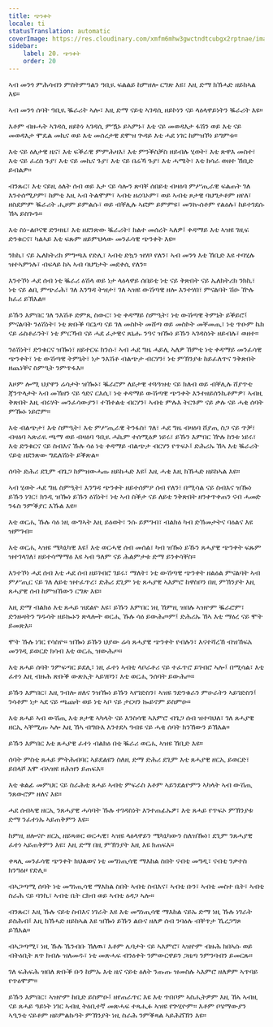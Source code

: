 ```yaml
---
title: ጭንቀት
locale: ti
statusTranslation: automatic
coverImage: https://res.cloudinary.com/xmfm6mhw3gwctndtcubgx2rptnae/image/upload/v1741354419/small_cover_la_gran_rebelion_28716e29d2.webp
sidebar:
    label: 20. ጭንቀት
    order: 20
---
```

ኣብ መንጎ ምሕሳብን ምስትምዓልን ዓቢዪ ፍልልይ ከምዘሎ ርግጽ እዩ፣ እዚ ድማ ክኽሓድ ዘይከኣል እዩ።

ኣብ መንጎ ሰባት ዓቢዪ ቘራሪት ኣሎ፣ እዚ ድማ ናይቲ ኣገዳሲ ዘይኮነን ናይ ላዕላዋይነትን ቘራሪት እዩ።

እቶም ብዙሓት ኣገዳሲ ዘይኮነ ኣገዳሲ ምዃኑ ይኣምኑ፣ እቲ ናይ መወዳእታ ፋሽን ወይ እቲ ናይ መወዳእታ ሞዴል መኪና ወይ እቲ መሰረታዊ ደሞዝ ጕዳይ እቲ ሓደ ነገር ከምዝኾነ ይግምቱ።

እቲ ናይ ዕለታዊ ዜና፣ እቲ ፍቕራዊ ምምሕዛእ፣ እቲ ምንቕስቓስ ዘይብሉ ሂወት፣ እቲ ጽዋእ መስተ፣ እቲ ናይ ፈረስ ጉያ፣ እቲ ናይ መኪና ጉያ፣ እቲ ናይ በሬኻ ጉያ፣ እቲ ሓሜት፣ እቲ ክሳራ ወዘተ ኸቢድ ይብልዎ።

ብንጹር፣ እቲ ናይዚ ዕለት ሰብ ወይ እታ ናይ ሳሎን ጽባቐ ሰበይቲ ብዛዕባ ምሥጢራዊ ፍልጠት ገለ እንተሰሚዖም፣ ከምቲ እዚ ኣብ ትልሞም፣ ኣብቲ ዘረባኦም፣ ወይ ኣብቲ ጾታዊ ባህግታቶም ዘየለ፣ ዘስደምም ቘራሪት ሒዞም ይምልሱ፣ ወይ ብቐሊሉ ኣፎም ይምምዩ፣ መንኲሰቶም የልዕሉ፣ ከይተገደሱ ኸኣ ይስጐጉ።

እቲ ስነ-ልቦናዊ ድንዛዜ፣ እቲ ዘደንጽው ቘራሪት፣ ክልተ መሰረት ኣለዎ፤ ቀዳማይ እቲ ኣዝዩ ገዚፍ ድንቁርና፣ ካልኣይ እቲ ፍጹም ዘይምህላው መንፈሳዊ ጭንቀት እዩ።

ንክኪ፣ ናይ ኤለክትሪክ ምግጫእ የድሊ፣ ኣብቲ ድኳን ዝሃቦ የለን፣ ኣብ መንጎ እቲ ኸቢድ እዩ ተባሂሉ ዝተኣምነሉ፣ ብፍላይ ከኣ ኣብ ባህግታት መደቀሲ የለን።

እንተኾነ ሓደ ሰብ ነቲ ቘራሪ ዕሽላ ወይ ነታ ላዕላዋይ ሰበይቲ ነቲ ናይ ቅጽበት ናይ ኤለክትሪክ ንክኪ፣ ነቲ ናይ ልቢ ምጭራሕ፣ ገለ እንግዳ ትዝታ፣ ገለ ኣዝዩ ውሽጣዊ ዘሎ እንተሃበ፣ ምናልባት ሽዑ ዅሉ ክፈሪ ይኽእል።

ይኹን እምበር ገለ ንእሽቶ ድምጺ ስውር፣ ነቲ ቀዳማይ ስምዒት፣ ነቲ ውሽጣዊ ትምኒት ይቕይሮ፤ ምናልባት ንዕሽነት፣ ነቲ ጽቡቕ ባርኔጣ ናይ ገለ መስኮት መሸጣ ወይ መስኮት መቐመጢ፣ ነቲ ጥዑም ኬክ ናይ ሬስቶራንት፣ ነቲ ምርኻብ ናይ ሓደ ፈታዊና ጸኒሑ ንዓና ዝዀነ ይኹን ኣገዳስነት ዘይብሉ፣ ወዘተ።

ንዕሽነት፣ ድንቁርና ዝዀነ፣ ዘይተርፍ ክንሱ፣ ኣብ ሓደ ግዜ ሓይሊ ኣለዎ ኸምቲ ነቲ ቀዳማይ መንፈሳዊ ጭንቀት፣ ነቲ ውሽጣዊ ትምኒት፣ ነታ ንእሽቶ ብልጭታ ብርሃን፣ ነቲ ምኽንያቱ ከይፈለጥና ንቅጽበት ዘጨነቐና ስምዒት ንምጥፋእ።

እዞም ሎሚ ህያዋን ሬሳታት ዝዀኑ፣ ቘራሮም ለይታዊ ተጓዓዝቲ ናይ ክለብ ወይ ብቐሊሉ ሸያጥቲ ጃንጥላታት ኣብ መኽዘን ናይ ጎደና ርእሲ፣ ነቲ ቀዳማይ ውሽጣዊ ጭንቀት እንተዘይሰንኪቶምዎ፣ ኣብዚ ቅጽበት እዚ ብሩሃት መንፈሳውያን፣ ተኸተልቲ ብርሃን፣ ኣብቲ ምሉእ ትርጉም ናይ ቃሉ ናይ ሓቂ ሰባት ምዀኑ ነይሮም።

እቲ ብልጭታ፣ እቲ ስምዒት፣ እቲ ምሥጢራዊ ትንፋስ፣ ገለ፣ ሓደ ግዜ ብዛዕባ ሸያጢ ስጋ ናይ ጥቓ፣ ብዛዕባ ኣጽራዪ ጫማ ወይ ብዛዕባ ዓቢዪ ሓኪም ተሰሚዕዎ ነይሩ፣ ይኹን እምበር ዅሉ ከንቱ ነይሩ፣ እቲ ድንቁርና ናይ ስብእና ኹሉ ሳዕ ነቲ ቀዳማይ ብልጭታ ብርሃን የጥፍኦ፤ ድሕሪኡ ኸኣ እቲ ቘራሪት ናይቲ ዘደንጽው ግዴለሽነት ይቕጽል።

ሰባት ድሕሪ ደጊም ብጌጋ ከምዝውሓጡ ዘይከሓድ እዩ፤ እዚ ሓቂ እዚ ክኽሓድ ዘይከኣል እዩ።

ኣብ ሂወት ሓደ ግዜ ስምዒት፣ እንግዳ ጭንቀት ዘይተሰምዖ ሰብ የለን፣ በሚሳል ናይ ስብእና ዝዀነ ይኹን ነገር፣ ክንዲ ዝዀነ ይኹን ዕሽነት፣ ነቲ ኣብ ስቕታ ናይ ለይቲ ንቅጽበት ዘንቀጥቀጠን ናብ ሓመድ ንፋስ ንምቕያር እኹል እዩ።

እቲ ወርሒ ኹሉ ሳዕ ነዚ ውግኣት እዚ ይዕወት፣ ንሱ ይምገብ፣ ብልክዕ ካብ ድኽመታትና ባዕልና እዩ ዝምገብ።

እቲ ወርሒ ኣዝዩ ሜካኒካዊ እዩ፤ እቲ ወርሓዊ ሰብ መሰል፣ ካብ ዝዀነ ይኹን ጸሓያዊ ጭንቀት ፍጹም ዝተገላገለ፣ ዘይተሳማማዕ እዩ ኣብ ዓለም ናይ ሕልምታቱ ድማ ይንቀሳቐስ።

እንተኾነ ሓደ ሰብ እቲ ሓደ ሰብ ዘይገብሮ ገይሩ፣ ማለት፣ ነቲ ውሽጣዊ ጭንቀት ዘልዕል ምናልባት ኣብ ምሥጢር ናይ ገለ ለይቲ ዝተፈጥረ፣ ድሕሪ ደጊም ነቲ ጸሓያዊ ኣእምሮ ከዋስቦን በዚ ምኽንያት እዚ ጸሓያዊ ሰብ ከምዝኸውን ርግጽ እዩ።

እዚ ድማ ብልክዕ እቲ ጸሓይ ዝደልዮ እዩ፣ ይኹን እምበር ነዚ ኸምዚ ዝበሉ ኣዝዮም ቘራሮም፣ ድንዙዛትን ግዱሳት ዘይኰኑን ጽላሎት ወርሒ ኹሉ ሳዕ ይውሕጦም፤ ድሕሪኡ ኸኣ እቲ ማዕረ ናይ ሞት ይመጽእ።

ሞት ኹሉ ነገር የሳስዮ። ዝዀነ ይኹን ህያው ሬሳ ጸሓያዊ ጭንቀት የብሉን፣ እናተሻረኸ ብዝኸፍአ መንገዲ ይወርድ ክሳብ እቲ ወርሒ ዝውሕጦ።

እቲ ጸሓይ ሰባት ንምፍጣር ይደሊ፣ ነዚ ፈተነ ኣብቲ ላቦራቶሪ ናይ ተፈጥሮ ይገብሮ ኣሎ፤ በሚሳል፣ እቲ ፈተነ እዚ ብዙሕ ጽቡቕ ውጽኢት ኣይሃቦን፣ እቲ ወርሒ ንሰባት ይውሕጦ።

ይኹን እምበር፣ እዚ ንብሎ ዘለና ንዝዀነ ይኹን ኣየገድስን፣ ኣዝዩ ንድንቁራን ምሁራትን ኣይገድስን፤ ንሳቶም ነታ ኣደ ናይ ጫጩት ወይ ነቲ ኣቦ ናይ ታርዛን ኰይኖም ይስምዑ።

እቲ ጸሓይ ኣብ ውሽጢ እቲ ጾታዊ ኣካላት ናይ እንስሳዊ ኣእምሮ ብጌጋ ሰብ ዝተባህለ፣ ገለ ጸሓያዊ ዘርኢ ኣቐሚጡ ኣሎ እዚ ኸኣ ብግቡእ እንተደኣ ዓብዩ ናይ ሓቂ ሰባት ክንኸውን ይኽእል።

ይኹን እምበር እቲ ጸሓያዊ ፈተነ ብልክዕ በቲ ቘራሪ ወርሒ ኣዝዩ ኸቢድ እዩ።

ሰባት ምስቲ ጸሓይ ምትሕብባር ኣይደልዩን ስለዚ ድማ ድሕሪ ደጊም እቲ ጸሓያዊ ዘርኢ ይወርድ፣ ይበላሾ እሞ ብኣዝዩ ዘሕዝን ይጠፍእ።

እቲ ቁልፊ መምህር ናይ ስራሕቲ ጸሓይ ኣብቲ ምፍራስ እቶም ኣይንደልዮምን ኣካላት ኣብ ውሽጢ ንጸውሮም ዘለና እዩ።

ሓደ ሰብኣዊ ዘርኢ ንጸሓያዊ ሓሳባት ኹሉ ተገዳስነት እንተጠፊኡዎ፣ እቲ ጸሓይ የጥፍኦ ምኽንያቱ ድማ ንፈተነኡ ኣይጠቅምን እዩ።

ከምዚ ዘሎናዮ ዘርኢ ዘይጻወር ወርሓዊ፣ ኣዝዩ ላዕላዋይን ሜካኒካውን ስለዝዀነ፣ ደጊም ንጸሓያዊ ፈተነ ኣይጠቅምን እዩ፣ እዚ ድማ በዚ ምኽንያት እዚ እዩ ክጠፍእ።

ቀጻሊ መንፈሳዊ ጭንቀት ክህልወና ነቲ መግነጢሳዊ ማእከል ስበት ናብቲ መግዲ፣ ናብቲ ንቃተስ ክንግዕዞ የድሊ።

ብኣጋጣሚ ሰባት ነቲ መግነጢሳዊ ማእከል ስበት ኣብቲ ስብእና፣ ኣብቲ ቡን፣ ኣብቲ መስተ ቤት፣ ኣብቲ ስራሕ ናይ ባንኪ፣ ኣብቲ ቤት ርክብ ወይ ኣብቲ ዕዳጋ ኣሎ።

ብንጹር፣ እዚ ኹሉ ናይቲ ስብእና ነገራት እዩ እቲ መግነጢሳዊ ማእከል ናይኡ ድማ ነዚ ኹሉ ነገራት ይስሕብ፤ እዚ ክኽሓድ ዘይከኣል እዩ ዝዀነ ይኹን ልቡና ዘለዎ ሰብ ንባዕሉ ብቐጥታ ኺረጋግጾ ይኽእል።

ብኣጋጣሚ፣ ነዚ ኹሉ ኼንብቡ ኸለዉ፣ እቶም ሌባታት ናይ ኣእምሮ፣ ኣዝዮም ብዙሕ ክበኣሱ ወይ ብትዕቢት ጸጥ ክብሉ ዝለመዱ፣ ነቲ መጽሓፍ ብንዕቀት ንምውርዋይን ጋዜጣ ንምንባብን ይመርጹ።

ገለ ፍሕፍሕ ዝበለ ጽቡቕ ቡን ከምኡ እቲ ዜና ናይቲ ዕለት ንጡጡ ዝመስሉ ኣእምሮ ዘለዎም ኣጥባይ የጥዕሞም።

ይኹን እምበር፣ ኣዝዮም ከቢድ ይስምዑ፤ ዘየጠራጥር እዩ እቲ ጥበቦም ኣስሒትዎም እዚ ኸኣ ኣብዚ ናይ ጸሓይ ዓይነት ነገር ኣብዚ ትዕቢተኛ መጽሓፍ ተጻሒፉ ኣዝዩ የጕሂዮም። እቶም ቦሄማውያን ኣዒንቲ ናይቶም ዘይምልኩዓት ምኽንያት ነዚ ስራሕ ንምቕጻል ኣይሕሸኽን እዩ።

